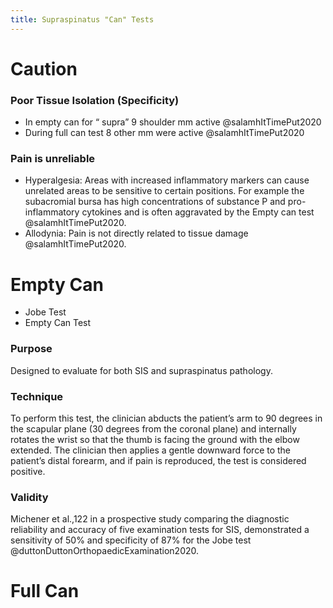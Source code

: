 ```yaml
---
title: Supraspinatus "Can" Tests
---
```



# Caution

:::{layout-ncol="3"}
### Poor Tissue Isolation (Specificity)

- In empty can for “ supra” 9 shoulder mm active @salamhItTimePut2020
- During full can test 8 other mm were active @salamhItTimePut2020

### Pain is unreliable

- Hyperalgesia: Areas with increased inflammatory markers can cause unrelated areas to be sensitive to certain positions.  For example the subacromial bursa has high concentrations of substance P and pro-inflammatory cytokines and is often aggravated by the Empty can test @salamhItTimePut2020.
- Allodynia: Pain is not directly related to tissue damage @salamhItTimePut2020.
:::


# Empty Can
::: {.callout-note title="AKA"}

- Jobe Test
- Empty Can Test

:::

:::{layout-ncol="3"}
### Purpose
Designed to evaluate for both SIS and supraspinatus pathology. 

### Technique
To perform this test, the clinician abducts the patient’s arm to 90 degrees in the scapular plane (30 degrees from the coronal plane) and internally rotates the wrist so that the thumb is facing the ground with the elbow extended. The clinician then applies a gentle downward force to the patient’s distal forearm, and if pain is reproduced, the test is considered positive. 

### Validity
Michener et al.,122 in a prospective study comparing the diagnostic reliability and accuracy of five examination tests for SIS, demonstrated a sensitivity of 50% and specificity of 87% for the Jobe test @duttonDuttonOrthopaedicExamination2020.
:::

# Full Can